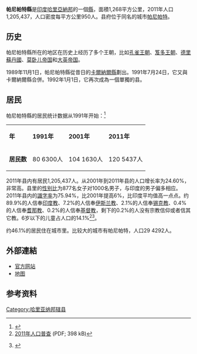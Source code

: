 {{Infobox India district
|Name = 帕尼帕特
|Local = पानीपत जिला
|State = 哈里亚纳邦
|Division = [[Rohtak_Division|Rohtak Division]]
|HQ = 帕尼帕特
|Map = India - Haryana - Panipat.svg
|Area = 1268
|Rain =
|Population = 967,449
|Urban =
|Year = 2001年
|Density = 763
|Literacy =
|SexRatio =
|Tehsils = 1. Panipat, 2. Samalkha and 3. Israna
|LokSabha = [[Karnal_(Lok_Sabha_constituency)|卡爾納爾]]（與[[卡爾納爾縣|卡爾納爾縣]]同一選區）
|Assembly = 1. Panipat Rural, 2. Panipat City, 3. Israna 和 4. Samalkha
|Highways =
|Website = http://panipat.nic.in/
}}
'''帕尼帕特縣'''是[[印度|印度]][[哈里亞納邦|哈里亞納邦]]的一個[[縣|縣]]，面積1,268平方公里，2011年人口1,205,437，人口密度每平方公里950人。县府位于同名的城市[[帕尼帕特|帕尼帕特]]。

==历史==
帕尼帕特縣所在的地区在历史上经历了多个王朝，比如[[孔雀王朝|孔雀王朝]]、[[笈多王朝|笈多王朝]]、[[德里蘇丹國|德里蘇丹國]]、[[莫卧儿帝国|莫卧儿帝国]]和[[大英帝国|大英帝国]]。

1989年11月1日，帕尼帕特縣從昔日的[[卡爾納爾縣|卡爾納爾縣]]劃出。1991年7月24日，它又與卡爾納爾縣合併。1992年1月1日，它再次成為一個單獨的县。

==居民==
帕尼帕特縣的居民统计数据从1991年开始：<ref>{{Cite web |url=http://www.citypopulation.de/php/india-admin.php?adm1id=06 |title=1991年到2011年帕尼帕特縣居民数据 |access-date=2020-09-15 |archive-date=2020-10-22 |archive-url=https://web.archive.org/web/20201022095252/http://citypopulation.de/php/india-admin.php?adm1id=06 |dead-url=no }}</ref>
{| class="wikitable" style="text-align:center"
| style="text-align:left" |'''年'''
|'''1991年'''
|'''2001年'''
|'''2011年'''
|-
| style="text-align:left" |'''居民数'''
|80 6300人
|104 1630人
|120 5437人
|}
2011年县内有居民1,205,437人。从2001年到2011年县的人口增长率为24.60%，非常高。县里的[[性别比|性别比]]为877名女子对1000名男子，与印度的男子偏多相应。2011年县内的[[識字|識字率]]为75.94%，比2001年提高6%，比印度平均值高一点点。约89.9%的人信奉[[印度教|印度教]]、7.2%的人信奉[[伊斯兰教|伊斯兰教]]、2.1%的人信奉[[锡克教|锡克教]]、0.4%的人信奉[[耆那教|耆那教]]、0.2%的人信奉[[基督教|基督教]]，剩下的0.2%的人没有宗教信仰或者信其它教。6岁以下的儿童占人口的14.1%<ref name="zensus">[http://www.censusindia.gov.in/2011-prov-results/paper2/data_files/Raj/7-popu-10-19.pdf 2011年人口普查] {{Wayback|url=http://www.censusindia.gov.in/2011-prov-results/paper2/data_files/Raj/7-popu-10-19.pdf |date=20161231235327 }} (PDF; 398 kB)</ref><ref>{{Internetquelle |url=http://www.census2011.co.in/district.php |titel=Indian Districts by Population, Sex Ratio, Literacy 2011 Census |access-date=2020年9月15日 }} {{Wayback|url=http://www.census2011.co.in/district.php |date=20110611224943 }}</ref>。

约46.1%的居民住在城市里。比较大的城市有帕尼帕特，人口29 4292人。

==外部連結==
* [https://web.archive.org/web/20171224162348/http://panipat.nic.in/ 官方网站]
*[https://www.mapsofindia.com/maps/haryana/districts/panipat.htm 地图] {{Wayback|url=https://www.mapsofindia.com/maps/haryana/districts/panipat.htm |date=20200429003318 }}

==参考资料==
<references />

[[Category:哈里亚纳邦辖县|Category:哈里亚纳邦辖县]]